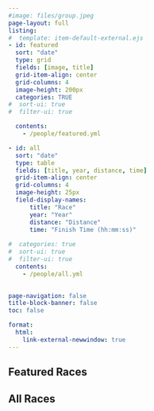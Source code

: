```yaml
---
#image: files/group.jpeg
page-layout: full
listing:  
#  template: item-default-external.ejs
- id: featured
  sort: "date"
  type: grid
  fields: [image, title]
  grid-item-align: center
  grid-columns: 4
  image-height: 200px
  categories: TRUE
#  sort-ui: true
#  filter-ui: true

  contents: 
    - /people/featured.yml

- id: all
  sort: "date"
  type: table
  fields: [title, year, distance, time]
  grid-item-align: center  
  grid-columns: 4
  image-height: 25px
  field-display-names: 
      title: "Race"
      year: "Year"
      distance: "Distance"
      time: "Finish Time (hh:mm:ss)"
     
#  categories: true
#  sort-ui: true
#  filter-ui: true
  contents: 
    - /people/all.yml
    

page-navigation: false
title-block-banner: false
toc: false

format:
  html:
    link-external-newwindow: true
---
```



## Featured Races

:::{#featured}
:::


## All Races

:::{#all}
:::

